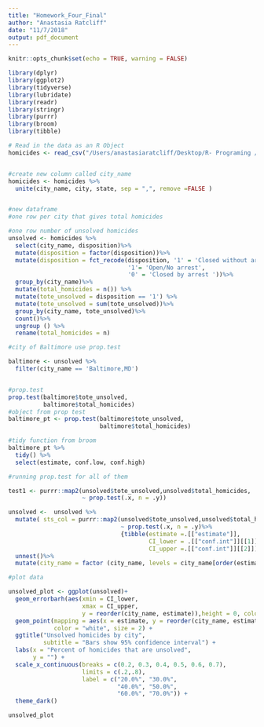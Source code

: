```yaml
---
title: "Homework_Four_Final"
author: "Anastasia Ratcliff"
date: "11/7/2018"
output: pdf_document
---
```


```r
knitr::opts_chunk$set(echo = TRUE, warning = FALSE)
```

```r

library(dplyr)
library(ggplot2)
library(tidyverse)
library(lubridate)
library(readr)
library(stringr)
library(purrr)
library(broom)
library(tibble)

```


```r
# Read in the data as an R Object
homicides <- read_csv("/Users/anastasiaratcliff/Desktop/R- Programing /Homework_Four/Data/homicide-data.csv")


#create new column called city_name
homicides <- homicides %>%
  unite(city_name, city, state, sep = ",", remove =FALSE )


#new dataframe
#one row per city that gives total homicides 

#one row number of unsolved homicides 
unsolved <- homicides %>%
  select(city_name, disposition)%>%
  mutate(disposition = factor(disposition))%>%
  mutate(disposition = fct_recode(disposition, '1' = 'Closed without arrest',
                                  '1'= 'Open/No arrest',
                                  '0' = 'Closed by arrest '))%>%
  group_by(city_name)%>%
  mutate(total_homicides = n()) %>%
  mutate(tote_unsolved = disposition == '1') %>%
  mutate(tote_unsolved = sum(tote_unsolved))%>%
  group_by(city_name, tote_unsolved)%>%
  count()%>%
  ungroup () %>%
  rename(total_homicides = n)

#city of Baltimore use prop.test

baltimore <- unsolved %>%
  filter(city_name == 'Baltimore,MD')


#prop.test
prop.test(baltimore$tote_unsolved,
          baltimore$total_homicides)
#object from prop test
baltimore_pt <- prop.test(baltimore$tote_unsolved,
                          baltimore$total_homicides)

#tidy function from broom 
baltimore_pt %>%
  tidy() %>%
  select(estimate, conf.low, conf.high)

```

```r

#running prop.test for all of them

test1 <- purrr::map2(unsolved$tote_unsolved,unsolved$total_homicides, 
                     ~ prop.test(.x, n = .y))

unsolved <-  unsolved %>%
  mutate( sts_col = purrr::map2(unsolved$tote_unsolved,unsolved$total_homicides, 
                                ~ prop.test(.x, n = .y)%>%
                                {tibble(estimate =.[["estimate"]],
                                        CI_lower = .[["conf.int"]][[1]],
                                        CI_upper =.[["conf.int"]][[2]])}))%>%
  unnest()%>%
  mutate(city_name = factor (city_name, levels = city_name[order(estimate)]))


```

```r

#plot data 

unsolved_plot <- ggplot(unsolved)+
  geom_errorbarh(aes(xmin = CI_lower,
                     xmax = CI_upper, 
                     y = reorder(city_name, estimate)),height = 0, color = "white")+
  geom_point(mapping = aes(x = estimate, y = reorder(city_name, estimate)),
             color = "white", size = 2) +
  ggtitle("Unsolved homicides by city",
          subtitle = "Bars show 95% confidence interval") +
  labs(x = "Percent of homicides that are unsolved",
       y = "") +
  scale_x_continuous(breaks = c(0.2, 0.3, 0.4, 0.5, 0.6, 0.7),
                     limits = c(.2,.8),
                     label = c("20.0%", "30.0%",
                               "40.0%", "50.0%", 
                               "60.0%", "70.0%")) +
  theme_dark()

unsolved_plot

```
